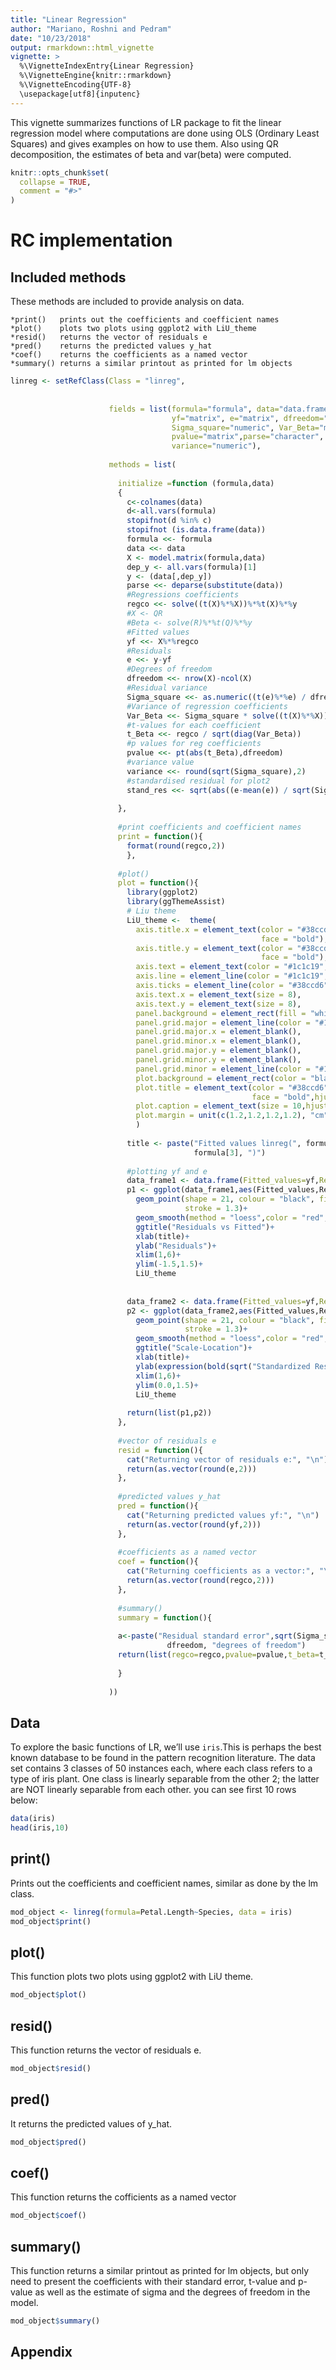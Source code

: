 ---
title: "Linear Regression"
author: "Mariano, Roshni and Pedram"
date: "10/23/2018"
output: rmarkdown::html_vignette
vignette: >
  %\VignetteIndexEntry{Linear Regression}
  %\VignetteEngine{knitr::rmarkdown}
  %\VignetteEncoding{UTF-8}
  \usepackage[utf8]{inputenc}
---
This vignette summarizes functions of LR package to fit the linear regression model where computations are done using OLS (Ordinary Least Squares) and gives examples on how to use them.
Also using QR decomposition, the estimates of beta and var(beta) were computed.

```{r setup, include = FALSE}
knitr::opts_chunk$set(
  collapse = TRUE,
  comment = "#>"
)
```

# RC implementation

## Included methods

These methods are included to provide analysis on data.

    *print()   prints out the coefficients and coefficient names
    *plot()    plots two plots using ggplot2 with LiU_theme
    *resid()   returns the vector of residuals e
    *pred()    returns the predicted values y_hat
    *coef()    returns the coefficients as a named vector
    *summary() returns a similar printout as printed for lm objects

```{r echo=FALSE}
linreg <- setRefClass(Class = "linreg",
                      
                    
                      fields = list(formula="formula", data="data.frame", regco="matrix",
                                    yf="matrix", e="matrix", dfreedom="numeric", 
                                    Sigma_square="numeric", Var_Beta="matrix", t_Beta="matrix", 
                                    pvalue="matrix",parse="character", stand_res="matrix",
                                    variance="numeric"),
                      
                      methods = list(
                        
                        initialize =function (formula,data)
                        {
                          c<-colnames(data)
                          d<-all.vars(formula)
                          stopifnot(d %in% c)
                          stopifnot (is.data.frame(data))
                          formula <<- formula
                          data <<- data
                          X <- model.matrix(formula,data)
                          dep_y <- all.vars(formula)[1]
                          y <- (data[,dep_y])
                          parse <<- deparse(substitute(data))
                          #Regressions coefficients
                          regco <<- solve((t(X)%*%X))%*%t(X)%*%y
                          #X <- QR
                          #Beta <- solve(R)%*%t(Q)%*%y
                          #Fitted values
                          yf <<- X%*%regco
                          #Residuals
                          e <<- y-yf
                          #Degrees of freedom
                          dfreedom <<- nrow(X)-ncol(X)
                          #Residual variance
                          Sigma_square <<- as.numeric((t(e)%*%e) / dfreedom)
                          #Variance of regression coefficients
                          Var_Beta <<- Sigma_square * solve((t(X)%*%X))
                          #t-values for each coefficient
                          t_Beta <<- regco / sqrt(diag(Var_Beta))
                          #p values for reg coefficients
                          pvalue <<- pt(abs(t_Beta),dfreedom)
                          #variance value
                          variance <<- round(sqrt(Sigma_square),2)
                          #standardised residual for plot2
                          stand_res <<- sqrt(abs((e-mean(e)) / sqrt(Sigma_square)))
                        
                        },
                        
                        #print coefficients and coefficient names
                        print = function(){
                          format(round(regco,2))
                          },
                        
                        #plot()
                        plot = function(){
                          library(ggplot2)
                          library(ggThemeAssist)
                          # Liu theme
                          LiU_theme <-  theme(
                            axis.title.x = element_text(color = "#38ccd6", size = 14,
                                                        face = "bold"),
                            axis.title.y = element_text(color = "#38ccd6", size = 14,
                                                        face = "bold"),
                            axis.text = element_text(color = "#1c1c19", size = 6),
                            axis.line = element_line(color = "#1c1c19", size = 0.5),
                            axis.ticks = element_line(color = "#38ccd6", size = 0.5),
                            axis.text.x = element_text(size = 8),
                            axis.text.y = element_text(size = 8),
                            panel.background = element_rect(fill = "white", color = NA),
                            panel.grid.major = element_line(color = "#1c1c19", size = 0.5),
                            panel.grid.major.x = element_blank(),
                            panel.grid.minor.x = element_blank(), 
                            panel.grid.major.y = element_blank(),
                            panel.grid.minor.y = element_blank(),
                            panel.grid.minor = element_line(color = "#1c1c19", size = 5),
                            plot.background = element_rect(color = "black"),
                            plot.title = element_text(color = "#38ccd6", size = 20,
                                                      face = "bold",hjust = 0.5),
                            plot.caption = element_text(size = 10,hjust=0.5),
                            plot.margin = unit(c(1.2,1.2,1.2,1.2), "cm")
                            )
                          
                          title <- paste("Fitted values linreg(", formula[2]," ", formula[1], " ",
                                         formula[3], ")")
                              
                          #plotting yf and e
                          data_frame1 <- data.frame(Fitted_values=yf,Residuals=e)
                          p1 <- ggplot(data_frame1,aes(Fitted_values,Residuals))+
                            geom_point(shape = 21, colour = "black", fill = "white", size = 2.8,
                                       stroke = 1.3)+
                            geom_smooth(method = "loess",color = "red", se = FALSE)+
                            ggtitle("Residuals vs Fitted")+
                            xlab(title)+
                            ylab("Residuals")+
                            xlim(1,6)+
                            ylim(-1.5,1.5)+
                            LiU_theme
                                                       
                          
                          data_frame2 <- data.frame(Fitted_values=yf,Residuals=stand_res)
                          p2 <- ggplot(data_frame2,aes(Fitted_values,Residuals))+
                            geom_point(shape = 21, colour = "black", fill = "white", size = 2.8,
                                       stroke = 1.3)+
                            geom_smooth(method = "loess",color = "red", se = FALSE)+
                            ggtitle("Scale-Location")+
                            xlab(title)+
                            ylab(expression(bold(sqrt("Standardized Residuals"))))+
                            xlim(1,6)+
                            ylim(0.0,1.5)+
                            LiU_theme
                                                       
                          return(list(p1,p2))
                        },
                        
                        #vector of residuals e
                        resid = function(){
                          cat("Returning vector of residuals e:", "\n")
                          return(as.vector(round(e,2)))
                        },
                        
                        #predicted values y_hat
                        pred = function(){
                          cat("Returning predicted values yf:", "\n")
                          return(as.vector(round(yf,2)))
                        },
                        
                        #coefficients as a named vector
                        coef = function(){
                          cat("Returning coefficients as a vector:", "\n")
                          return(as.vector(round(regco,2)))
                        },
                        
                        #summary()
                        summary = function(){
                          
                        a<-paste("Residual standard error",sqrt(Sigma_square),"on",
                                   dfreedom, "degrees of freedom")
                        return(list(regco=regco,pvalue=pvalue,t_beta=t_Beta,var_and_degree_f=a))
                            
                        }
                    
                      ))
```

## Data

To explore the basic functions of LR, we'll use ``` iris ```.This is perhaps the best known database to be found in the pattern recognition literature. The data set contains 3 classes of 50 instances each, where each class refers to a type of iris plant. One class is linearly separable from the other 2; the latter are NOT linearly separable from each other. you can see first 10 rows below:

```{r,echo=FALSE}
data(iris)
head(iris,10)
```           

## print()

Prints out the coefficients and coefficient names, similar as done by the lm class.

```{r,echo=FALSE}
mod_object <- linreg(formula=Petal.Length~Species, data = iris)
mod_object$print()
```

## plot()

This function plots two plots using ggplot2 with LiU theme.

```{r fig.height=5, fig.width=5, message=FALSE, warning=FALSE, paged.print=TRUE, r,echo=FALSE}
mod_object$plot()
```

## resid()
This function returns the vector of residuals e.
```{r,echo=FALSE}
mod_object$resid()
```

## pred()
It returns the  predicted values of y_hat.
```{r,echo=FALSE}
mod_object$pred()
```

## coef()

This function returns the cofficients as a named vector
```{r,echo=FALSE}
mod_object$coef()
```

## summary()

This function returns a similar printout as printed for lm objects, but only need to present the coefficients with their standard error, t-value and p-value as well as the estimate of sigma and the degrees
of freedom in the model.

```{r,echo=FALSE}
mod_object$summary()
```

## Appendix

```{r ref.label=knitr::all_labels(), echo = T, eval = F}

```
